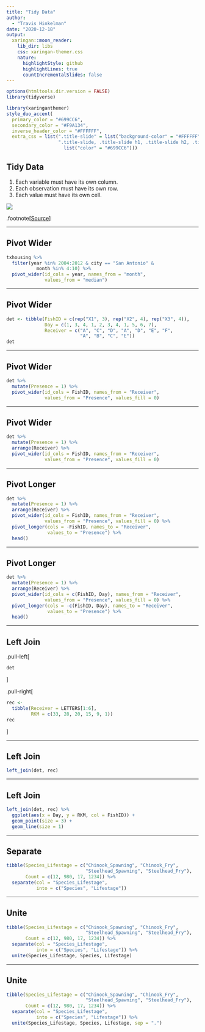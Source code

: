 ```yaml
---
title: "Tidy Data"
author: 
  - "Travis Hinkelman"
date: "2020-12-18"
output:
  xaringan::moon_reader:
    lib_dir: libs
    css: xaringan-themer.css
    nature:
      highlightStyle: github
      highlightLines: true
      countIncrementalSlides: false
---
```


```r
options(htmltools.dir.version = FALSE)
library(tidyverse)
```

```r
library(xaringanthemer)
style_duo_accent(
  primary_color = "#699CC6",
  secondary_color = "#F9A134",
  inverse_header_color = "#FFFFFF",
  extra_css = list(".title-slide" = list("background-color" = "#FFFFFF"),
                   ".title-slide, .title-slide h1, .title-slide h2, .title-slide h3" = 
                     list("color" = "#699CC6")))
```

## Tidy Data

1. Each variable must have its own column.
2. Each observation must have its own row.
3. Each value must have its own cell.

<img src="https://d33wubrfki0l68.cloudfront.net/6f1ddb544fc5c69a2478e444ab8112fb0eea23f8/91adc/images/tidy-1.png">

.footnote[[Source](https://r4ds.had.co.nz/tidy-data.html)]

---

## Pivot Wider

```r
txhousing %>% 
  filter(year %in% 2004:2012 & city == "San Antonio" & 
           month %in% 4:10) %>% 
  pivot_wider(id_cols = year, names_from = "month", 
              values_from = "median")
```

---

## Pivot Wider

```r
det <- tibble(FishID = c(rep("X1", 3), rep("X2", 4), rep("X3", 4)),
              Day = c(1, 3, 4, 1, 2, 3, 4, 1, 5, 6, 7),
              Receiver = c("A", "C", "D", "A", "D", "E", "F", 
                           "A", "B", "C", "E"))
det
```

---

## Pivot Wider

```r
det %>% 
  mutate(Presence = 1) %>% 
  pivot_wider(id_cols = FishID, names_from = "Receiver", 
              values_from = "Presence", values_fill = 0)
```

---

## Pivot Wider

```r
det %>% 
  mutate(Presence = 1) %>% 
  arrange(Receiver) %>% 
  pivot_wider(id_cols = FishID, names_from = "Receiver", 
              values_from = "Presence", values_fill = 0)
```

---

## Pivot Longer

```r
det %>% 
  mutate(Presence = 1) %>% 
  arrange(Receiver) %>% 
  pivot_wider(id_cols = FishID, names_from = "Receiver", 
              values_from = "Presence", values_fill = 0) %>% 
  pivot_longer(cols = -FishID, names_to = "Receiver", 
               values_to = "Presence") %>% 
  head()
```

---

## Pivot Longer

```r
det %>% 
  mutate(Presence = 1) %>% 
  arrange(Receiver) %>% 
  pivot_wider(id_cols = c(FishID, Day), names_from = "Receiver", 
              values_from = "Presence", values_fill = 0) %>% 
  pivot_longer(cols = -c(FishID, Day), names_to = "Receiver", 
               values_to = "Presence") %>% 
  head()
```

---

## Left Join

.pull-left[
```r
det
```
]

.pull-right[
```r
rec <- 
  tibble(Receiver = LETTERS[1:6],
         RKM = c(33, 28, 20, 15, 9, 1))
rec
```
]

---

## Left Join

```r
left_join(det, rec)
```

---

## Left Join

```r
left_join(det, rec) %>% 
  ggplot(aes(x = Day, y = RKM, col = FishID)) +
  geom_point(size = 3) +
  geom_line(size = 1)
```

---

## Separate

```r
tibble(Species_Lifestage = c("Chinook_Spawning", "Chinook_Fry",
                             "Steelhead_Spawning", "Steelhead_Fry"),
       Count = c(12, 980, 17, 1234)) %>% 
  separate(col = "Species_Lifestage", 
           into = c("Species", "Lifestage"))
```

---

## Unite

```r
tibble(Species_Lifestage = c("Chinook_Spawning", "Chinook_Fry",
                             "Steelhead_Spawning", "Steelhead_Fry"),
       Count = c(12, 980, 17, 1234)) %>% 
  separate(col = "Species_Lifestage", 
           into = c("Species", "Lifestage")) %>% 
  unite(Species_Lifestage, Species, Lifestage)
```


---

## Unite

```r
tibble(Species_Lifestage = c("Chinook_Spawning", "Chinook_Fry",
                             "Steelhead_Spawning", "Steelhead_Fry"),
       Count = c(12, 980, 17, 1234)) %>% 
  separate(col = "Species_Lifestage", 
           into = c("Species", "Lifestage")) %>% 
  unite(Species_Lifestage, Species, Lifestage, sep = ".")
```

